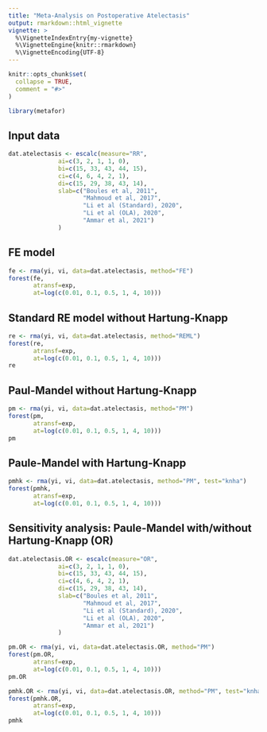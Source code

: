 ```yaml
---
title: "Meta-Analysis on Postoperative Atelectasis"
output: rmarkdown::html_vignette
vignette: >
  %\VignetteIndexEntry{my-vignette}
  %\VignetteEngine{knitr::rmarkdown}
  %\VignetteEncoding{UTF-8}
---
```


```r
knitr::opts_chunk$set(
  collapse = TRUE,
  comment = "#>"
)
```

```r
library(metafor)
```


## Input data
```r
dat.atelectasis <- escalc(measure="RR",
              ai=c(3, 2, 1, 1, 0),
              bi=c(15, 33, 43, 44, 15),
              ci=c(4, 6, 4, 2, 1),
              di=c(15, 29, 38, 43, 14),
              slab=c("Boules et al, 2011",
                     "Mahmoud et al, 2017",
                     "Li et al (Standard), 2020",
                     "Li et al (OLA), 2020",
                     "Ammar et al, 2021")
              )
```


## FE model

```r
fe <- rma(yi, vi, data=dat.atelectasis, method="FE") 
forest(fe, 
       atransf=exp,
       at=log(c(0.01, 0.1, 0.5, 1, 4, 10)))
```

## Standard RE model without Hartung-Knapp
```r
re <- rma(yi, vi, data=dat.atelectasis, method="REML") 
forest(re,
       atransf=exp,
       at=log(c(0.01, 0.1, 0.5, 1, 4, 10)))
re
```

## Paul-Mandel without Hartung-Knapp 
```r
pm <- rma(yi, vi, data=dat.atelectasis, method="PM") 
forest(pm,
       atransf=exp,
       at=log(c(0.01, 0.1, 0.5, 1, 4, 10)))
pm
```

## Paule-Mandel with Hartung-Knapp 
```r
pmhk <- rma(yi, vi, data=dat.atelectasis, method="PM", test="knha") 
forest(pmhk,
       atransf=exp,
       at=log(c(0.01, 0.1, 0.5, 1, 4, 10)))
```


## Sensitivity analysis: Paule-Mandel with/without Hartung-Knapp (OR) 
```r
dat.atelectasis.OR <- escalc(measure="OR",
              ai=c(3, 2, 1, 1, 0),
              bi=c(15, 33, 43, 44, 15),
              ci=c(4, 6, 4, 2, 1),
              di=c(15, 29, 38, 43, 14),
              slab=c("Boules et al, 2011",
                     "Mahmoud et al, 2017",
                     "Li et al (Standard), 2020",
                     "Li et al (OLA), 2020",
                     "Ammar et al, 2021")
              )
```


```r
pm.OR <- rma(yi, vi, data=dat.atelectasis.OR, method="PM") 
forest(pm.OR,
       atransf=exp,
       at=log(c(0.01, 0.1, 0.5, 1, 4, 10)))
pm.OR
```

```r

pmhk.OR <- rma(yi, vi, data=dat.atelectasis.OR, method="PM", test="knha") 
forest(pmhk.OR,
       atransf=exp,
       at=log(c(0.01, 0.1, 0.5, 1, 4, 10)))
pmhk
```
